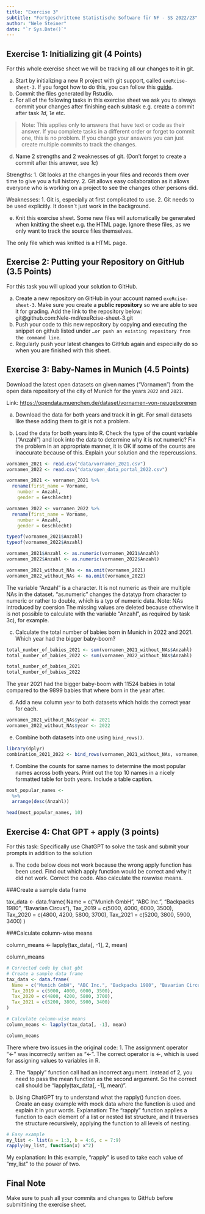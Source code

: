 ```yaml
---
title: "Exercise 3"
subtitle: "Fortgeschrittene Statistische Software für NF - SS 2022/23"
author: "Nele Steiner"
date: "`r Sys.Date()`"
---
```


## Exercise 1: Initializing git (4 Points)

For this whole exercise sheet we will be tracking all our changes to it
in git.

a)  Start by initializing a new R project with git support, called
    `exeRcise-sheet-3`. If you forgot how to do this, you can follow
    this
    [guide](https://malikaihle.github.io/Introduction-RStudio-Git-GitHub/rstudio_project.html).
b)  Commit the files generated by Rstudio.
c)  For all of the following tasks in this exercise sheet we ask you to
    always commit your changes after finishing each subtask e.g. create
    a commit after task *1d*, *1e* etc.

> Note: This applies only to answers that have text or code as their
> answer. If you complete tasks in a different order or forget to commit
> one, this is no problem. If you change your answers you can just
> create multiple commits to track the changes.

d)  Name 2 strengths and 2 weaknesses of git. (Don't forget to create a
    commit after this answer, see *1c*)
    
Strengths:
1. Git looks at the changes in your files and records them over time to give you a full history. 
2. Git allows easy collaboration as it allows everyone who is working on a project to see the changes other persons did. 

Weaknesses:
1. Git is, especially at first complicated to use. 
2. Git needs to be used explicitly. It doesn`t just work in the background. 

e)  Knit this exercise sheet. Some new files will automatically be
    generated when knitting the sheet e.g. the HTML page. Ignore these
    files, as we only want to track the source files themselves.
    
The only file which was knitted is a HTML page. 

## Exercise 2: Putting your Repository on GitHub (3.5 Points)

For this task you will upload your solution to GitHub.

a)  Create a new repository on GitHub in your account named
    `exeRcise-sheet-3`. Make sure you create a **public repository** so
    we are able to see it for grading. Add the link to the repository
    below:
    git@github.com:Nele-md/exeRcise-sheet-3.git
b)  Push your code to this new repository by copying and executing the
    snippet on github listed under
    `…or push an existing repository from the command line`.
c)  Regularly push your latest changes to GitHub again and especially do
    so when you are finished with this sheet.

## Exercise 3: Baby-Names in Munich (4.5 Points)

Download the latest open datasets on given names ("Vornamen") from the
open data repository of the city of Munich for the years `2022` and
`2021`.

Link: <https://opendata.muenchen.de/dataset/vornamen-von-neugeborenen>

a)  Download the data for both years and track it in git. For small
    datasets like these adding them to git is not a problem.

b)  Load the data for both years into R. Check the type of the count
    variable ("Anzahl") and look into the data to determine why it is
    not numeric? Fix the problem in an appropriate manner, it is OK if
    some of the counts are inaccurate because of this. Explain your
    solution and the repercussions.
```r
vornamen_2021 <- read.csv("data/vornamen_2021.csv")
vornamen_2022 <- read.csv("data/open_data_portal_2022.csv")

vornamen_2021 <- vornamen_2021 %>% 
  rename(first_name = Vorname,
    number = Anzahl,
    gender = Geschlecht)

vornamen_2022 <- vornamen_2022 %>% 
  rename(first_name = Vorname,
    number = Anzahl,
    gender = Geschlecht)

typeof(vornamen_2021$Anzahl)
typeof(vornamen_2022$Anzahl)

vornamen_2021$Anzahl <- as.numeric(vornamen_2021$Anzahl)
vornamen_2022$Anzahl <- as.numeric(vornamen_2022$Anzahl)

vornamen_2021_without_NAs <- na.omit(vornamen_2021)
vornamen_2022_without_NAs <- na.omit(vornamen_2022)
```
The variable "Anzahl" is a character. It is not numeric as their are multiple NAs in the dataset. 
"as.numeric" changes the datatyp from character to numeric or rather to double, which is a typ of numeric data. 
Note: NAs introduced by coersion 
The missing values are deleted because otherwise it is not possible to calculate with the variable "Anzahl", as required by task 3c), for example. 

c)  Calculate the total number of babies born in Munich in 2022
    and 2021. Which year had the bigger baby-boom?
```r
total_number_of_babies_2021 <- sum(vornamen_2021_without_NAs$Anzahl)
total_number_of_babies_2022 <- sum(vornamen_2022_without_NAs$Anzahl)

total_number_of_babies_2021
total_number_of_babies_2022
```
The year 2021 had the bigger baby-boom with 11524 babies in total compared to the 9899 babies that where born in the year after. 

d)  Add a new column `year` to both datasets which holds the correct
    year for each.
```r
vornamen_2021_without_NAs$year <- 2021
vornamen_2022_without_NAs$year <- 2022
```


e)  Combine both datasets into one using `bind_rows()`.
```r
library(dplyr)
combination_2021_2022 <- bind_rows(vornamen_2021_without_NAs, vornamen_2022_without_NAs)
```

f)  Combine the counts for same names to determine the most popular
    names across both years. Print out the top 10 names in a nicely
    formatted table for both years. Include a table caption.
```r
most_popular_names <- 
  %>% 
  arrange(desc(Anzahl))

head(most_popular_names, 10)
```


## Exercise 4: Chat GPT + apply (3 points)

For this task: Specifically use ChatGPT to solve the task and submit
your prompts in addition to the solution

a)  The code below does not work because the wrong apply function has
    been used. Find out which apply function would be correct and why it
    did not work. Correct the code. Also calculate the rowwise means.

###Create a sample data frame

tax_data \<- data.frame( 
Name = c("Munich GmbH", "ABC Inc.", "Backpacks 1980", "Bavarian Circus"), 
Tax_2019 = c(5000, 4000, 6000, 3500),
Tax_2020 = c(4800, 4200, 5800, 3700), 
Tax_2021 = c(5200, 3800, 5900, 3400) 
)

###Calculate column-wise means

column_means \<- lapply(tax_data\[, -1\], 2, mean)

column_means

```r
# Corrected code by chat gbt
# Create a sample data frame
tax_data <- data.frame(
  Name = c("Munich GmbH", "ABC Inc.", "Backpacks 1980", "Bavarian Circus"),
  Tax_2019 = c(5000, 4000, 6000, 3500),
  Tax_2020 = c(4800, 4200, 5800, 3700),
  Tax_2021 = c(5200, 3800, 5900, 3400)
)

# Calculate column-wise means
column_means <- lapply(tax_data[, -1], mean)

column_means

```
There where two issues in the original code: 
1. The assignment operator "<-" was incorrectly written as "\<-". The correct operator is <-, which is used for assigning values to variables in R.

2. The "lapply" function call had an incorrect argument. Instead of 2, you need to pass the mean function as the second argument. So the correct call should be "lapply(tax_data[, -1], mean)".


b)  Using ChatGPT try to understand what the rapply() function does.
    Create an easy example with mock data where the function is used and
    explain it in your words.
Explanation: The "rapply" function applies a function to each element of a list or nested list structure, and it traverses the structure recursively, applying the function to all levels of nesting.
```r
# Easy example 
my_list <- list(a = 1:3, b = 4:6, c = 7:9)
rapply(my_list, function(x) x^2)
```
My explanation: In this example, "rapply" is used to take each value of "my_list" to the power of two.

## Final Note

Make sure to push all your commits and changes to GitHub before
submittining the exercise sheet.
